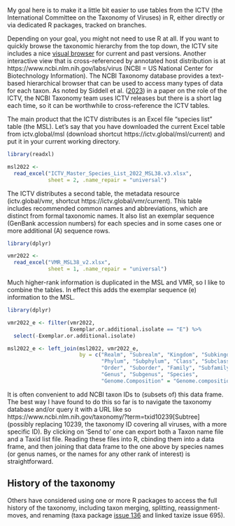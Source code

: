 
My goal here
is to make it a little bit easier
to use tables
from the ICTV
(the International Committee on the Taxonomy of Viruses)
in R,
either directly
or via dedicated R packages,
tracked on branches.

Depending on your goal,
you might not need to use R at all.
If you want to quickly browse the taxonomic hierarchy
from the top down,
the ICTV site
includes a nice [visual browser](https://ictv.global/taxonomy/visual-browser)
for current and past versions.
Another interactive view
that is cross-referenced by annotated host distribution
is at https://www.ncbi.nlm.nih.gov/labs/virus
(NCBI = US National Center for Biotechnology Information).
The NCBI Taxonomy database
provides a text-based hierarchical browser
that can be used to access many types of data
for each taxon.
As noted by Siddell et al. ([2023](https://doi.org/10.1099/jgv.0.001840))
in a paper on the role of the ICTV,
the NCBI Taxonomy team
uses ICTV releases
but there is a short lag each time,
so it can be worthwhile to cross-reference the ICTV tables.

The main product that the ICTV distributes
is an Excel file “species list” table
(the MSL).
Let's say that you have downloaded
the current Excel table
from ictv.global/msl
(download shortcut https://ictv.global/msl/current)
and put it in your current working directory.
```r
library(readxl)

msl2022 <-
  read_excel("ICTV_Master_Species_List_2022_MSL38.v3.xlsx",
             sheet = 2, .name_repair = "universal")
```

The ICTV distributes a second table,
the metadata resource
(ictv.global/vmr, 
 shortcut https://ictv.global/vmr/current).
This table includes
recommended common names
and abbreviations,
which are distinct from formal taxonomic names.
It also list an exemplar sequence
(GenBank accession numbers)
for each species
and in some cases one or more additional (A) sequence rows.
```r
library(dplyr)

vmr2022 <-
  read_excel("VMR_MSL38_v2.xlsx",
             sheet = 1, .name_repair = "universal")
```

Much higher-rank information
is duplicated
in the MSL and VMR,
so I like to combine the tables.
In effect
this adds the exemplar sequence (e) information to the MSL.
```r
library(dplyr)

vmr2022_e <- filter(vmr2022,
                    Exemplar.or.additional.isolate == "E") %>%
  select(-Exemplar.or.additional.isolate)

msl2022_e <- left_join(msl2022, vmr2022_e,
                       by = c("Realm", "Subrealm", "Kingdom", "Subkingdom",
                              "Phylum", "Subphylum", "Class", "Subclass",
                              "Order", "Suborder", "Family", "Subfamily",
                              "Genus", "Subgenus", "Species",
                              "Genome.Composition" = "Genome.composition"))
```

It is often convenient
to add NCBI taxon IDs to (subsets of) this data frame.
The best way I have found to do this so far
is to navigate the taxonomy database
and/or query it with a URL like so
https://www.ncbi.nlm.nih.gov/taxonomy/?term=txid10239[Subtree]
(possibly replacing 10239,
 the taxonomy ID covering all viruses,
 with a more specific ID).
By clicking on ‘Send to’
one can export both a Taxon name file
and a Taxid list file.
Reading these files into R,
cbinding them into a data frame,
and then joining that data frame
to the one above
by species names
(or genus names,
 or the names for any other rank of interest)
is straightforward.

## History of the taxonomy
Others have considered using one or more R packages
to access the full history of the taxonomy,
including taxon merging, splitting, reassignment-moves, and renaming
(taxa package [issue 136](https://github.com/ropensci/taxa/issues/136)
 and linked taxize issue 695).
 